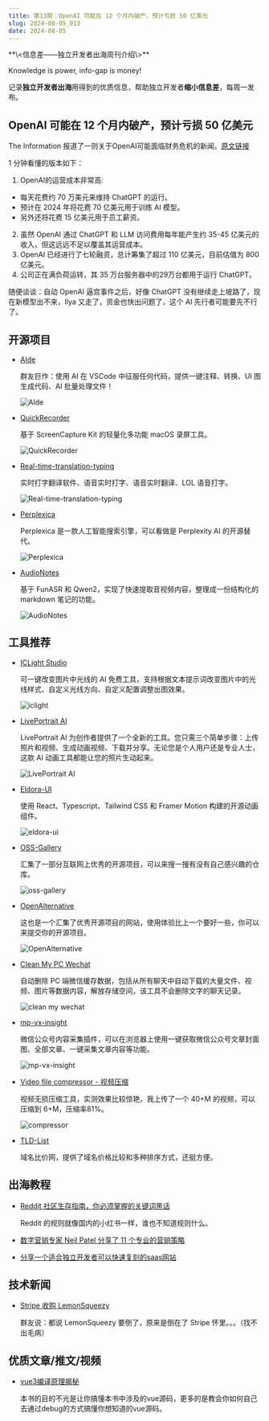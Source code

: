 ```yaml
---
title: 第13期：OpenAI 可能在 12 个月内破产，预计亏损 50 亿美元
slug: 2024-08-05_013
date: 2024-08-05
---
```


<Aside>
**\<信息差——独立开发者出海周刊介绍\>**

Knowledge is power, info-gap is money!

记录**独立开发者出海**用得到的优质信息，帮助独立开发者**缩小信息差**，每周一发布。

</Aside>

## OpenAI 可能在 12 个月内破产，预计亏损 50 亿美元

The Information 报道了一则关于OpenAI可能面临财务危机的新闻。[原文链接](https://www.windowscentral.com/software-apps/openai-could-be-on-the-brink-of-bankruptcy-in-under-12-months-with-projections-of-dollar5-billion-in-losses)

1 分钟看懂的版本如下：

1. OpenAI的运营成本非常高:
  - 每天花费约 70 万美元来维持 ChatGPT 的运行。
  - 预计在 2024 年将花费 70 亿美元用于训练 AI 模型。
  - 另外还将花费 15 亿美元用于员工薪资。

2. 虽然 OpenAI 通过 ChatGPT 和 LLM 访问费用每年能产生约 35-45 亿美元的收入，但这远远不足以覆盖其运营成本。
3. OpenAI 已经进行了七轮融资，总计筹集了超过 110 亿美元，目前估值为 800 亿美元。
4. 公司正在满负荷运转，其 35 万台服务器中的29万台都用于运行 ChatGPT。

随便谈谈：自动 OpenAI 逼宫事件之后，好像 ChatGPT 没有继续走上坡路了，现在新模型出不来，Ilya 又走了，资金也快出问题了，这个 AI 先行者可能要先不行了。

## 开源项目

- [AIde](https://github.com/nicepkg/aide)

  群友巨作：使用 AI 在 VSCode 中征服任何代码，提供一键注释、转换、UI 图生成代码、AI 批量处理文件！

  ![AIde](/assets/013/aide.webp)

- [QuickRecorder](https://github.com/lihaoyun6/QuickRecorder)

  基于 ScreenCapture Kit 的轻量化多功能 macOS 录屏工具。

  ![QuickRecorder](/assets/013/quick-recorder.webp)

- [Real-time-translation-typing](https://github.com/sxzxs/Real-time-translation-typing)

  实时打字翻译软件、语音实时打字、语音实时翻译、LOL 语音打字。

  ![Real-time-translation-typing](/assets/013/real-time-translation-typing.gif)

- [Perplexica](https://github.com/ItzCrazyKns/Perplexica)

  Perplexica 是一款人工智能搜索引擎，可以看做是 Perplexity AI 的开源替代。

  ![Perplexica](/assets/013/perplexica.webp)

- [AudioNotes](https://github.com/harry0703/AudioNotes)

  基于 FunASR 和 Qwen2，实现了快速提取音视频内容，整理成一份结构化的 markdown 笔记的功能。

  ![AudioNotes](/assets/013/audio-notes.webp)


## 工具推荐

- [ICLight Studio](https://www.iclight.online/)

  可一键改变图片中光线的 AI 免费工具，支持根据文本提示词改变图片中的光线样式、自定义光线方向、自定义配置调整出图效果。

  ![iclight](/assets/013/iclight.webp)

- [LivePortrait AI](https://liveportraitai.com/)

  LivePortrait AI 为创作者提供了一个全新的工具。您只需三个简单步骤：上传照片和视频、生成动画视频、下载并分享。无论您是个人用户还是专业人士，这款 AI 动画工具都能让您的照片生动起来。

  ![LivePortrait AI](/assets/013/liveportraitai.gif)

- [Eldora-UI](https://www.eldoraui.site/)

  使用 React、Typescript、Tailwind CSS 和 Framer Motion 构建的开源动画组件。

  ![eldora-ui](/assets/013/eldora-ui.webp)

- [OSS-Gallery](https://oss.gallery/)

  汇集了一部分互联网上优秀的开源项目，可以来搜一搜有没有自己感兴趣的仓库。

  ![oss-gallery](/assets/013/oss-gallery.webp)

- [OpenAlternative](https://openalternative.co/)

  这也是一个汇集了优秀开源项目的网站，使用体验比上一个要好一些，你可以来提交你的开源项目。

  ![OpenAlternative](/assets/013/open-alternative.webp)

- [Clean My PC Wechat](https://github.com/blackboxo/CleanMyWechat)

  自动删除 PC 端微信缓存数据，包括从所有聊天中自动下载的大量文件、视频、图片等数据内容，解放存储空间，该工具不会删除文字的聊天记录。

  ![clean my wechat](/assets/013/clean-my-wechat.webp)

- [mp-vx-insight](https://github.com/pudongping/mp-vx-insight)

  微信公众号内容采集插件，可以在浏览器上使用一键获取微信公众号文章封面图、全部文章、一键采集文章内容等功能。

  ![mp-vx-insight](/assets/013/mp-vx-insight.webp)

- [Video file compressor - 视频压缩](https://tools.rotato.app/compress)

  视频无损压缩工具，实测效果比较惊艳，我上传了一个 40+M 的视频，可以压缩到 6+M，压缩率81%。

  ![compressor](/assets/013/compressor.webp)

- [TLD-List](https://tld-list.com/)

  域名比价网，提供了域名价格比较和多种排序方式，还挺方便。


## 出海教程

- [Reddit 社区生存指南，你必须掌握的关键词黑话](https://mp.weixin.qq.com/s/_QPlq-Tc16St_jqLDaJG3w)

  Reddit 的规则就像国内的小红书一样，谁也不知道规则什么。

- [数字营销专家 Neil Patel 分享了 11 个专业的营销策略](https://x.com/neilpatel/status/1792414664019878243)

- [分享一个适合独立开发者可以快速复刻的saas网站](https://m.okjike.com/originalPosts/66a1fbfe034b74f7510b1dab?s=eyJ1IjoiNThhMTFmNDg4OGYzZGIwMDE2MTAyZTVhIiwiZCI6MX0%3D&utm_source=wechat_session)


## 技术新闻

- [Stripe 收购 LemonSqueezy](https://www.lemonsqueezy.com/blog/stripe-acquires-lemon-squeezy)

  群友说：都说 LemonSqueezy 要倒了，原来是倒在了 Stripe 怀里。。。（找不出毛病）


## 优质文章/推文/视频

- [vue3编译原理揭秘](https://vue-compiler.iamouyang.cn/)

  本书的目的不光是让你搞懂本书中涉及的vue源码，更多的是教会你如何自己去通过debug的方式搞懂你想知道的vue源码。
